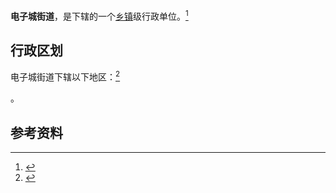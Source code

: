 {{中国乡级行政区|61/01/13/004/000}}

'''电子城街道'''，是{{PRC admin/fullname|61/01/13/004/000|3}}下辖的一个[[乡镇|乡镇]]级行政单位。<ref>{{PRC admin/ref sgc|{{PRC admin/parent|61/01/13/004/000}}}}</ref>

== 行政区划 ==

电子城街道下辖以下地区：<ref>{{PRC admin/ref sgc|61/01/13/004/000}}</ref>

{{PRC admin/children|61/01/13/004/000}}。

== 参考资料 ==

{{reflist}}

{{行政区划小作品}}
{{PRC admin/navcat|61/01/13/004/000}}